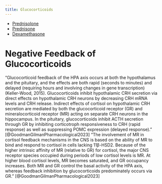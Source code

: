 ```yaml
---
title: Glucocorticoids
---
```




<ul>
    <li>[Prednisolone]({{< var ref-prednisolone.path >}})</li>
    <li>[Prednisone]({{< var ref-prednisone.path >}})</li>
    <li>[Dexamethasone]({{< var ref-dexamethasone.path >}})</li>
</ul>


# Negative Feedback of Glucocorticoids

"Glucocorticoid feedback of the HPA axis occurs at both the hypothalamus and the pituitary, and the effects are both rapid (seconds to minutes) and delayed (requiring hours and involving changes in gene transcription) (Keller-Wood, 2015). Glucocorticoids inhibit hypothalamic CRH secretion via direct effects on hypothalamic CRH neurons by decreasing CRH mRNA levels and CRH release. Indirect effects of cortisol on hypothalamic CRH secretion are mediated by both the glucocorticoid receptor (GR) and mineralocorticoid receptor (MR) acting on separate CRH neurons in the hippocampus. In the pituitary, glucocorticoids inhibit ACTH secretion through GR by inhibiting corticotroph responsiveness to CRH (rapid response) as well as suppressing POMC expression (delayed response). " [@GoodmanGilmanPharmacological2023]
"The involvement of MR in cortisol feedback mechanisms in the CNS is based on the ability of MR to bind and respond to cortisol in cells lacking 11β-HSD2. Because of the higher intrinsic affinity of MR (relative to GR) for cortisol, the major CNS receptor species occupied during periods of low cortisol levels is MR. At higher blood cortisol levels, MR becomes saturated, and GR occupancy increases. Both MR and GR control the basal activity of the HPA axis, whereas feedback inhibition by glucocorticoids predominately occurs via GR." [@GoodmanGilmanPharmacological2023]